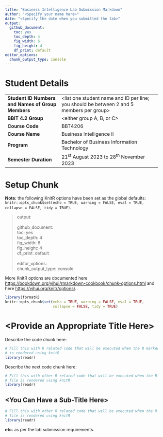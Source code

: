 ```yaml
---
title: "Business Intelligence Lab Submission Markdown"
author: "<Specify your name here>"
date: "<Specify the date when you submitted the lab>"
output:
  github_document: 
    toc: yes
    toc_depth: 4
    fig_width: 6
    fig_height: 4
    df_print: default
editor_options:
  chunk_output_type: console
---
```


# Student Details

|                                                   |                                                                                            |
|---------------------------------------------------|--------------------------------------------------------------------------------------------|
| **Student ID Numbers and Names of Group Members** | \<list one student name and ID per line; you should be between 2 and 5 members per group\> |
| **BBIT 4.2 Group**                                | \<either group A, B, or C\>                                                                |
| **Course Code**                                   | BBT4206                                                                                    |
| **Course Name**                                   | Business Intelligence II                                                                   |
| **Program**                                       | Bachelor of Business Information Technology                                                |
| **Semester Duration**                             | 21^st^ August 2023 to 28^th^ November 2023                                                 |

# Setup Chunk

**Note:** the following KnitR options have been set as the global defaults:\
`knitr::opts_chunk$set(echo = TRUE, warning = FALSE, eval = TRUE,                        collapse = FALSE, tidy = TRUE)`.

> output:\
> \
> github_document:\
> toc: yes\
> toc_depth: 4\
> fig_width: 6\
> fig_height: 4\
> df_print: default\
> \
> editor_options:\
> chunk_output_type: console

More KnitR options are documented here <https://bookdown.org/yihui/rmarkdown-cookbook/chunk-options.html> and here <https://yihui.org/knitr/options/>.

```r
library(formatR)
knitr::opts_chunk$set(echo = TRUE, warning = FALSE, eval = TRUE,
                      collapse = FALSE, tidy = TRUE)
```

# \<Provide an Appropriate Title Here\>

Describe the code chunk here:

```r
# Fill this with R related code that will be executed when the R markdown file
# is rendered using knitR
library(readr)
```

Describe the next code chunk here:

```r
# Fill this with other R related code that will be executed when the R markdown
# file is rendered using knitR
library(readr)
```

## \<You Can Have a Sub-Title Here\>

```r
# Fill this with other R related code that will be executed when the R markdown
# file is rendered using knitR
library(readr)
```

**etc.** as per the lab submission requirements.
